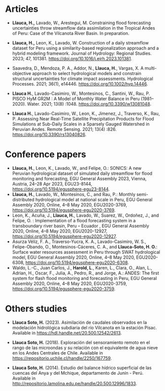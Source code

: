 # Articles

-   **Llauca, H.,** Lavado, W., Arestegui, M. Constraining flood forecasting uncertainties throw streamflow data assimilation in the Tropical Andes of Peru: Case of the Vilcanota River Basin. In preparation.

-   **Llauca, H.,** Leon, K., Lavado, W. Construction of a daily streamflow dataset for Peru using a similarity-based regionalization approach and a hybrid modeling framework. Journal of Hydrology: Regional Studies. 2023; 47, 101381. <https://doi.org/10.1016/j.ejrh.2023.101381>.

-   Saavedra, D., Mendoza, P. A., Addor, N., **Llauca, H.**, Vargas, X. A multi-objective approach to select hydrological models and constrain structural uncertainties for climate impact assessments. Hydrological Processes. 2021; 36(1), e14446. <https://doi.org/10.1002/hyp.14446>.

-   **Llauca H.**, Lavado-Casimiro, W., Montesinos, C., Santini, W., Rau, P. PISCO HyM GR2M : A Model of Monthly Water Balance in Peru (1981--2020). Water. 2021; 13(8) :1048. <https://doi.org/10.3390/w13081048>.

-   **Llauca H.**, Lavado-Casimiro, W., Leon, K., Jimenez, J., Traverso, K., Rau, P. Assessing Near Real-Time Satellite Precipitation Products for Flood Simulations at Sub-Daily Scales in a Sparsely Gauged Watershed in Peruvian Andes. Remote Sensing. 2021; 13(4) :826. <https://doi.org/10.3390/rs13040826>.

# Conference papers

-   **Llauca, H.**, Leon, K., Lavado, W., and Felipe, O.: SONICS: A new Peruvian hydrological dataset of simulated daily streamflow for flood monitoring and forecasting, EGU General Assembly 2023, Vienna, Austria, 24--28 Apr 2023, EGU23-8144, <https://doi.org/10.5194/egusphere-egu23-8144>.
-   **Llauca, H.**, Lavado, W., Montesinos, C., and Rau, P.: Monthly semi-distributed hydrological model at national scale in Peru, EGU General Assembly 2020, Online, 4--8 May 2020, EGU2020-3769, <https://doi.org/10.5194/egusphere-egu2020-3769>.
-   Leon, K., Acuña, J., **Llauca, H.**, Lavado, W., Suarez, W., Ordoñez, J., and Felipe, O. : Implementation of a flood forecasting system in a transboundary river basin, Peru -- Ecuador , EGU General Assembly 2020, Online, 4--8 May 2020, EGU2020-12927, <https://doi.org/10.5194/egusphere-egu2020-12927>.
-   Asurza Véliz, F. A., Traverso-Yucra, K. A., Lavado-Casimiro, W. S., Felipe-Obando, O., Montesinos-Cáceres, C. A., and **Llauca-Soto, H. O.**: Surface water resources assessment in Peru through SWAT hydrological model, EGU General Assembly 2020, Online, 4--8 May 2020, EGU2020-6308, <https://doi.org/10.5194/egusphere-egu2020-6308>.
-   Waldo, L.-C., Juan Carlos, J., **Harold, L**., Karen, L., Clara, O., Alan, L., Adrian, H., Oscar, F., Julia, A., Pedro, R., and Jorge, A.: ANDES: The first system for flash flood monitoring and forecasting in Peru, EGU General Assembly 2020, Online, 4--8 May 2020, EGU2020-3759, <https://doi.org/10.5194/egusphere-egu2020-3759>.

# Others studies

-   **Llauca Soto, H.** (2023). Asimilación de caudales observados en la modelación hidrológica subdiaria del río Vilcanota en la estación Pisac. Available in <https://hdl.handle.net/20.500.12542/2613>.

-   **Llauca Soto, H.** (2018). Exploración del sensoramiento remoto en el rango de las microondas y su relación con el equivalente de agua nieve en los Andes Centrales de Chile. Available in [https://repositorio.uchile.cl/handle/2250/167759](#0).

-   **Llauca Soto, H.** (2014). Estudio del balance hídrico superficial de las cuencas del Anya y del Mchique, departamento de Junín - Perú. Available in [http://repositorio.lamolina.edu.pe/handle/20.500.12996/1833](#0).
